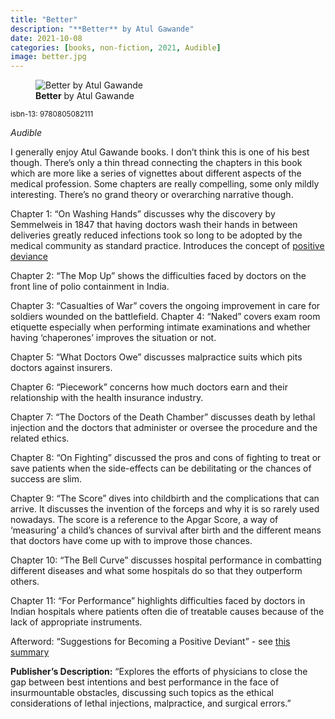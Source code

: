 ```yaml
---
title: "Better"
description: "**Better** by Atul Gawande"
date: 2021-10-08
categories: [books, non-fiction, 2021, Audible]
image: better.jpg
---
```

![**Better** by Atul Gawande](better.jpg){fig-align="left"}

<sup>isbn-13: 9780805082111</sup>

*Audible*

I generally enjoy Atul Gawande books. I don't think this is one of his best though.
There's only a thin thread connecting the chapters in this book which are more
like a series of vignettes about different aspects of the medical profession. Some
chapters are really compelling, some only mildly interesting. There's no grand
theory or overarching narrative though.

Chapter 1: "On Washing Hands" discusses why the discovery by Semmelweis in 1847
that having doctors wash their hands in between deliveries greatly reduced infections
took so long to be adopted by the medical community as standard practice. Introduces
the concept of [positive deviance](https://en.wikipedia.org/wiki/Positive_deviance)

Chapter 2: "The Mop Up" shows the difficulties faced by doctors on the front line
of polio containment in India.

Chapter 3: "Casualties of War" covers the ongoing improvement in care for soldiers
wounded on the battlefield.
Chapter 4: "Naked" covers exam room etiquette especially when performing intimate
examinations and whether having 'chaperones' improves the situation or not.

Chapter 5: "What Doctors Owe" discusses malpractice suits which pits doctors
against insurers.

Chapter 6: "Piecework" concerns how much doctors earn and their relationship
with the health insurance industry.

Chapter 7: "The Doctors of the Death Chamber" discusses death by lethal injection
and the doctors that administer or oversee the procedure and the related ethics.

Chapter 8: "On Fighting" discussed the pros and cons of fighting to treat or save
patients when the side-effects can be debilitating or the chances of success
are slim.

Chapter 9: "The Score" dives into childbirth and the complications that can arrive.
It discusses the invention of the forceps and why it is so rarely used nowadays.
The score is a reference to the Apgar Score, a way of 'measuring' a child's
chances of survival after birth and the different means that doctors have come
up with to improve those chances.

Chapter 10: "The Bell Curve" discusses hospital performance in combatting different
diseases and what some hospitals do so that they outperform others.

Chapter 11: "For Performance" highlights difficulties faced by doctors in Indian
hospitals where patients often die of treatable causes because of the lack of
appropriate instruments.

Afterword: "Suggestions for Becoming a Positive Deviant" - see [this summary](https://docwhisperer.wordpress.com/2008/07/02/five-rules/)



**Publisher's Description:**
"Explores the efforts of physicians to close the gap between best intentions
and best performance in the face of insurmountable obstacles, discussing
such topics as the ethical considerations of lethal injections,
malpractice, and surgical errors."